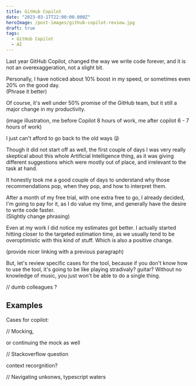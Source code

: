 ```yaml
---
title: GitHub Copilot
date: "2023-03-17T22:00:00.000Z"
heroImage: /post-images/github-copilot-review.jpg
draft: true
tags:
  - GitHub Copilot
  - AI
---
```


Last year GitHub Copilot, changed the way we write code forever, and it is not an overexaggeration, not a slight bit.

Personally, I have noticed about 10% boost in my speed, or sometimes even 20% on the good day.\
(Phrase it better)

Of course, it's well under 50% promise of the GitHub team, but it still a major change in my productivity.

(image illustration, me before Copilot 8 hours of work, me after copilot 6 - 7 hours of work)

I just can't afford to go back to the old ways 😜

Though it did not start off as well, the first couple of days I was very really skeptical about this whole Artificial Intelligence thing, as it was giving different suggestions which were mostly out of place, and irrelevant to the task at hand.

It honestly took me a good couple of days to understand why those recommendations pop, when they pop, and how to interpret them.

After a month of my free trial, with one extra free to go, I already decided, I'm going to pay for it, as I do value my time, and generally have the desire to write code faster.\
(Slightly change phrasing)

Even at my work I did notice my estimates got better. I actually started hitting closer to the targeted estimation time, as we usually tend to be overoptimistic with this kind of stuff. Which is also a positive change.

(provide nicer linking with a previous paragraph)

But, let's review specific cases for the tool, because if you don't know how to use the tool, it's going to be like playing stradivaly? guitar? Without no knowledge of music, you just won't be able to do a single thing.

// dumb colleagues ?

## Examples

Cases for copilot:

// Mocking,

or continuing the mock as well

// Stackoverflow question

context recorgnition?

// Navigating unkonws, typescript waters
